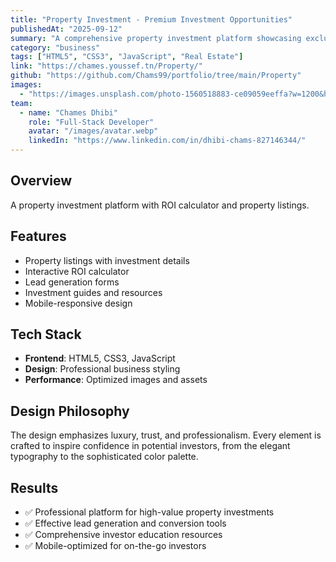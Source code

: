 ```yaml
---
title: "Property Investment - Premium Investment Opportunities"
publishedAt: "2025-09-12"
summary: "A comprehensive property investment platform showcasing exclusive investment opportunities with proven returns of 8-12% annually, featuring lead generation and investment guides."
category: "business"
tags: ["HTML5", "CSS3", "JavaScript", "Real Estate"]
link: "https://chames.youssef.tn/Property/"
github: "https://github.com/Chams99/portfolio/tree/main/Property"
images:
  - "https://images.unsplash.com/photo-1560518883-ce09059eeffa?w=1200&h=800&fit=crop&crop=center"
team:
  - name: "Chames Dhibi"
    role: "Full-Stack Developer"
    avatar: "/images/avatar.webp"
    linkedIn: "https://www.linkedin.com/in/dhibi-chams-827146344/"
---
```


## Overview

A property investment platform with ROI calculator and property listings.

## Features

- Property listings with investment details
- Interactive ROI calculator
- Lead generation forms
- Investment guides and resources
- Mobile-responsive design

## Tech Stack

- **Frontend**: HTML5, CSS3, JavaScript
- **Design**: Professional business styling
- **Performance**: Optimized images and assets

## Design Philosophy

The design emphasizes luxury, trust, and professionalism. Every element is crafted to inspire confidence in potential investors, from the elegant typography to the sophisticated color palette.

## Results

- ✅ Professional platform for high-value property investments
- ✅ Effective lead generation and conversion tools
- ✅ Comprehensive investor education resources
- ✅ Mobile-optimized for on-the-go investors


